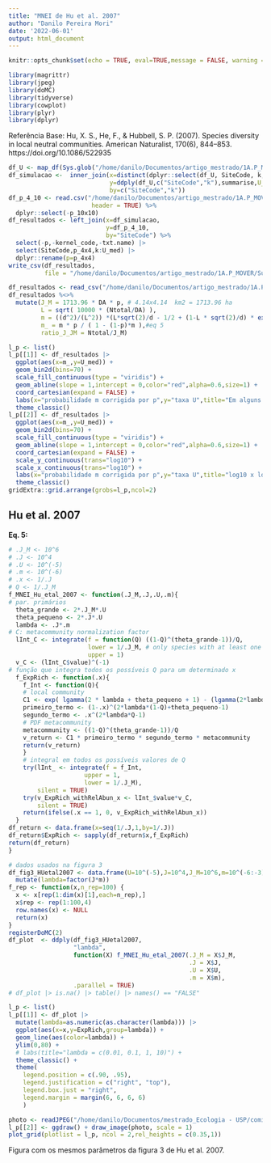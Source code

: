 ```yaml
---
title: "MNEI de Hu et al. 2007"
author: "Danilo Pereira Mori"
date: '2022-06-01'
output: html_document
---
```


```r
knitr::opts_chunk$set(echo = TRUE, eval=TRUE,message = FALSE, warning = FALSE,cache=TRUE)
```

```r
library(magrittr)
library(jpeg)
library(doMC)
library(tidyverse)
library(cowplot)
library(plyr)
library(dplyr)
```

Referência Base:
Hu, X. S., He, F., & Hubbell, S. P. (2007). Species diversity in local neutral communities. American Naturalist, 170(6), 844–853. https://doi.org/10.1086/522935


<!-- ## Contexto -->

```r
df_U <- map_df(Sys.glob("/home/danilo/Documentos/artigo_mestrado/1A.P_MOVER/simulacao_codigos_e_resultados/U/*.csv"), read_csv)
df_simulacao <-  inner_join(x=distinct(dplyr::select(df_U, SiteCode, k, Ntotal, S_obs, kernel_code, DA, d, p, txt.name)),
                            y=ddply(df_U,c("SiteCode","k"),summarise,U_med = mean(U), U_var = var(U)),
                            by=c("SiteCode","k"))
df_p_4_10 <- read.csv("/home/danilo/Documentos/artigo_mestrado/1A.P_MOVER/piloto_MNEE_4x4km/resultados/df_p_4x4_10x10.csv",
                       header = TRUE) %>% 
  dplyr::select(-p_10x10)
df_resultados <- left_join(x=df_simulacao,
                           y=df_p_4_10,
                           by="SiteCode") %>% 
  select(-p,-kernel_code,-txt.name) |>
  select(SiteCode,p_4x4,k:U_med) |> 
  dplyr::rename(p=p_4x4)
write_csv(df_resultados,
          file = "/home/danilo/Documentos/artigo_mestrado/1A.P_MOVER/Support Information/df_dados_Hu2007.csv")
```
```r
df_resultados <- read_csv("/home/danilo/Documentos/artigo_mestrado/1A.P_MOVER/Support Information/df_dados_Hu2007.csv")
df_resultados %<>% 
  mutate(J_M = 1713.96 * DA * p, # 4.14x4.14  km2 = 1713.96 ha
         L = sqrt( 10000 * (Ntotal/DA) ),
         m = ((d^2)/(L^2)) *(L*sqrt(2)/d - 1/2 + (1-L * sqrt(2)/d) * exp(-L*sqrt(2)/d) - exp(-2*sqrt(2)*L/d)/2), # eq 8, Contas de Coutinho
         m_ = m * p / ( 1 - (1-p)*m ),#eq 5
         ratio_J_JM = Ntotal/J_M)
```
```r
l_p <- list()
l_p[[1]] <- df_resultados |> 
  ggplot(aes(x=m_,y=U_med)) +
  geom_bin2d(bins=70) +
  scale_fill_continuous(type = "viridis") +
  geom_abline(slope = 1,intercept = 0,color="red",alpha=0.6,size=1) +
  coord_cartesian(expand = FALSE) +
  labs(x="probabilidade m corrigida por p",y="taxa U",title="Em alguns casos U > m e na maioria U não é << m") +
  theme_classic()
l_p[[2]] <- df_resultados |> 
  ggplot(aes(x=m_,y=U_med)) +
  geom_bin2d(bins=70) +
  scale_fill_continuous(type = "viridis") +
  geom_abline(slope = 1,intercept = 0,color="red",alpha=0.6,size=1) +
  coord_cartesian(expand = FALSE) +
  scale_y_continuous(trans="log10") +
  scale_x_continuous(trans="log10") +
  labs(x="probabilidade m corrigida por p",y="taxa U",title="log10 x log10") +
  theme_classic()
gridExtra::grid.arrange(grobs=l_p,ncol=2)
```


## Hu et al. 2007  

__Eq. 5:__

```r
# .J_M <- 10^6
# .J <- 10^4
# .U <- 10^(-5)
# .m <- 10^(-6)
# .x <- 1/.J
# Q <- 1/.J_M
f_MNEI_Hu_etal_2007 <- function(.J_M,.J,.U,.m){
# par. primários 
  theta_grande <- 2*.J_M*.U
  theta_pequeno <- 2*.J*.U
  lambda <- .J*.m
# C: metacommunity normalization factor
  lInt_C <- integrate(f = function(Q) ((1-Q)^(theta_grande-1))/Q,
                      lower = 1/.J_M, # only species with at least one individual (Hu et al. 2007)
                      upper = 1)
  v_C <- (lInt_C$value)^(-1)
# função que integra todos os possíveis Q para um determinado x
  f_ExpRich <- function(.x){
    f_Int <- function(Q){
    # local community
    C1 <- exp( lgamma(2 * lambda + theta_pequeno + 1) - (lgamma(2*lambda*(1-Q)+theta_pequeno) + lgamma(2*lambda*Q+1)) )
    primeiro_termo <- (1-.x)^(2*lambda*(1-Q)+theta_pequeno-1)
    segundo_termo <- .x^(2*lambda*Q-1)
    # PDF metacommunity
    metacommunity <- ((1-Q)^(theta_grande-1))/Q
    v_return <- C1 * primeiro_termo * segundo_termo * metacommunity
    return(v_return)
    }
    # integral em todos os possíveis valores de Q
    try(lInt_ <- integrate(f = f_Int,
                     upper = 1,
                     lower = 1/.J_M),
        silent = TRUE)
    try(v_ExpRich_withRelAbun_x <- lInt_$value*v_C,
        silent = TRUE)
    return(ifelse(.x == 1, 0, v_ExpRich_withRelAbun_x))
  }
df_return <- data.frame(x=seq(1/.J,1,by=1/.J))  
df_return$ExpRich <- sapply(df_return$x,f_ExpRich)
return(df_return)
}
```
```r
# dados usados na figura 3
df_fig3_HUetal2007 <- data.frame(U=10^(-5),J=10^4,J_M=10^6,m=10^(-6:-3)) |> 
  mutate(lambda=factor(J*m))
f_rep <- function(x,n_rep=100) {
  x <- x[rep(1:dim(x)[1],each=n_rep),]
  x$rep <- rep(1:100,4)
  row.names(x) <- NULL
  return(x)
}
registerDoMC(2)
df_plot  <- ddply(df_fig3_HUetal2007,
                  "lambda",
                  function(X) f_MNEI_Hu_etal_2007(.J_M = X$J_M,
                                                  .J = X$J,
                                                  .U = X$U,
                                                  .m = X$m),
                  .parallel = TRUE)
# df_plot |> is.na() |> table() |> names() == "FALSE"
```
```r
l_p <- list()
l_p[[1]] <- df_plot |> 
  mutate(lambda=as.numeric(as.character(lambda))) |>
  ggplot(aes(x=x,y=ExpRich,group=lambda)) +
  geom_line(aes(color=lambda)) +
  ylim(0,80) +
  # labs(title="lambda = c(0.01, 0.1, 1, 10)") +
  theme_classic() +
  theme(
    legend.position = c(.90, .95),
    legend.justification = c("right", "top"),
    legend.box.just = "right",
    legend.margin = margin(6, 6, 6, 6)
    )

photo <- readJPEG("/home/danilo/Documentos/mestrado_Ecologia - USP/comites/1oComite/encaminhamentos/MNEI_c_Ulocal/Fig3_HUetal2007.jpg",native=TRUE)
l_p[[2]] <- ggdraw() + draw_image(photo, scale = 1)
plot_grid(plotlist = l_p, ncol = 2,rel_heights = c(0.35,1))
```
  
Figura com os mesmos parâmetros da figura 3 de Hu et al. 2007.  

